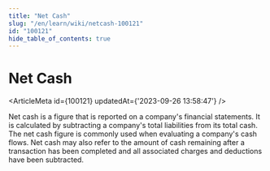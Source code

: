 ```yaml
---
title: "Net Cash"
slug: "/en/learn/wiki/netcash-100121"
id: "100121"
hide_table_of_contents: true
---
```



# Net Cash

<ArticleMeta id={100121} updatedAt={'2023-09-26 13:58:47'} />
<div className='border-solid border-b border-t-0 my-4 border-[var(--ifm-color-gray-300)]' />

Net cash is a figure that is reported on a company's financial statements. It is calculated by subtracting a company's total liabilities from its total cash. The net cash figure is commonly used when evaluating a company's cash flows. Net cash may also refer to the amount of cash remaining after a transaction has been completed and all associated charges and deductions have been subtracted.
